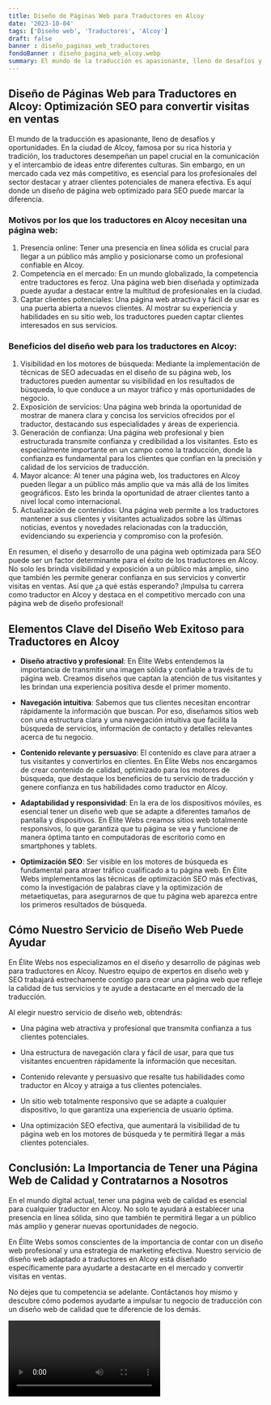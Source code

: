```yaml
---
title: Diseño de Páginas Web para Traductores en Alcoy
date: '2023-10-04'
tags: ['Diseño web', 'Traductores', 'Alcoy']
draft: false
banner : diseño_paginas_web_traductores
fondoBanner : diseño_pagina_web_alcoy.webp
summary: El mundo de la traducción es apasionante, lleno de desafíos y oportunidades. En la ciudad de Alcoy, famosa por su rica historia y tradición, los traductores desempeñan un papel crucial en la comunicación y el intercambio de ideas entre diferentes culturas. Sin embargo, en un mercado cada vez más competitivo, es esencial para los profesionales del sector destacar y atraer clientes potenciales de manera efectiva. Es aquí donde un diseño de página web optimizado para SEO puede marcar la diferencia.
---
```


## Diseño de Páginas Web para Traductores en Alcoy: Optimización SEO para convertir visitas en ventas

El mundo de la traducción es apasionante, lleno de desafíos y oportunidades. En la ciudad de Alcoy, famosa por su rica historia y tradición, los traductores desempeñan un papel crucial en la comunicación y el intercambio de ideas entre diferentes culturas. Sin embargo, en un mercado cada vez más competitivo, es esencial para los profesionales del sector destacar y atraer clientes potenciales de manera efectiva. Es aquí donde un diseño de página web optimizado para SEO puede marcar la diferencia.

### Motivos por los que los traductores en Alcoy necesitan una página web:

1. Presencia online: Tener una presencia en línea sólida es crucial para llegar a un público más amplio y posicionarse como un profesional confiable en Alcoy.
2. Competencia en el mercado: En un mundo globalizado, la competencia entre traductores es feroz. Una página web bien diseñada y optimizada puede ayudar a destacar entre la multitud de profesionales en la ciudad.
3. Captar clientes potenciales: Una página web atractiva y fácil de usar es una puerta abierta a nuevos clientes. Al mostrar su experiencia y habilidades en su sitio web, los traductores pueden captar clientes interesados en sus servicios.

### Beneficios del diseño web para los traductores en Alcoy:

1. Visibilidad en los motores de búsqueda: Mediante la implementación de técnicas de SEO adecuadas en el diseño de su página web, los traductores pueden aumentar su visibilidad en los resultados de búsqueda, lo que conduce a un mayor tráfico y más oportunidades de negocio.
2. Exposición de servicios: Una página web brinda la oportunidad de mostrar de manera clara y concisa los servicios ofrecidos por el traductor, destacando sus especialidades y áreas de experiencia.
3. Generación de confianza: Una página web profesional y bien estructurada transmite confianza y credibilidad a los visitantes. Esto es especialmente importante en un campo como la traducción, donde la confianza es fundamental para los clientes que confían en la precisión y calidad de los servicios de traducción.
4. Mayor alcance: Al tener una página web, los traductores en Alcoy pueden llegar a un público más amplio que va más allá de los límites geográficos. Esto les brinda la oportunidad de atraer clientes tanto a nivel local como internacional.
5. Actualización de contenidos: Una página web permite a los traductores mantener a sus clientes y visitantes actualizados sobre las últimas noticias, eventos y novedades relacionadas con la traducción, evidenciando su experiencia y compromiso con la profesión.

En resumen, el diseño y desarrollo de una página web optimizada para SEO puede ser un factor determinante para el éxito de los traductores en Alcoy. No solo les brinda visibilidad y exposición a un público más amplio, sino que también les permite generar confianza en sus servicios y convertir visitas en ventas. Así que ¿a qué estás esperando? ¡Impulsa tu carrera como traductor en Alcoy y destaca en el competitivo mercado con una página web de diseño profesional!

<GifSeo />

<Cta />

## Elementos Clave del Diseño Web Exitoso para Traductores en Alcoy

- **Diseño atractivo y profesional**: En Élite Webs entendemos la importancia de transmitir una imagen sólida y confiable a través de tu página web. Creamos diseños que captan la atención de tus visitantes y les brindan una experiencia positiva desde el primer momento.

- **Navegación intuitiva**: Sabemos que tus clientes necesitan encontrar rápidamente la información que buscan. Por eso, diseñamos sitios web con una estructura clara y una navegación intuitiva que facilita la búsqueda de servicios, información de contacto y detalles relevantes acerca de tu negocio.

- **Contenido relevante y persuasivo**: El contenido es clave para atraer a tus visitantes y convertirlos en clientes. En Élite Webs nos encargamos de crear contenido de calidad, optimizado para los motores de búsqueda, que destaque los beneficios de tu servicio de traducción y genere confianza en tus habilidades como traductor en Alcoy.

- **Adaptabilidad y responsividad**: En la era de los dispositivos móviles, es esencial tener un diseño web que se adapte a diferentes tamaños de pantalla y dispositivos. En Élite Webs creamos sitios web totalmente responsivos, lo que garantiza que tu página se vea y funcione de manera óptima tanto en computadoras de escritorio como en smartphones y tablets.

- **Optimización SEO**: Ser visible en los motores de búsqueda es fundamental para atraer tráfico cualificado a tu página web. En Élite Webs implementamos las técnicas de optimización SEO más efectivas, como la investigación de palabras clave y la optimización de metaetiquetas, para asegurarnos de que tu página web aparezca entre los primeros resultados de búsqueda.

## Cómo Nuestro Servicio de Diseño Web Puede Ayudar

En Élite Webs nos especializamos en el diseño y desarrollo de páginas web para traductores en Alcoy. Nuestro equipo de expertos en diseño web y SEO trabajará estrechamente contigo para crear una página web que refleje la calidad de tus servicios y te ayude a destacarte en el mercado de la traducción.

Al elegir nuestro servicio de diseño web, obtendrás:

- Una página web atractiva y profesional que transmita confianza a tus clientes potenciales.

- Una estructura de navegación clara y fácil de usar, para que tus visitantes encuentren rápidamente la información que necesitan.

- Contenido relevante y persuasivo que resalte tus habilidades como traductor en Alcoy y atraiga a tus clientes potenciales.

- Un sitio web totalmente responsivo que se adapte a cualquier dispositivo, lo que garantiza una experiencia de usuario óptima.

- Una optimización SEO efectiva, que aumentará la visibilidad de tu página web en los motores de búsqueda y te permitirá llegar a más clientes potenciales.

## Conclusión: La Importancia de Tener una Página Web de Calidad y Contratarnos a Nosotros

En el mundo digital actual, tener una página web de calidad es esencial para cualquier traductor en Alcoy. No solo te ayudará a establecer una presencia en línea sólida, sino que también te permitirá llegar a un público más amplio y generar nuevas oportunidades de negocio.

En Élite Webs somos conscientes de la importancia de contar con un diseño web profesional y una estrategia de marketing efectiva. Nuestro servicio de diseño web adaptado a traductores en Alcoy está diseñado específicamente para ayudarte a destacarte en el mercado y convertir visitas en ventas.

No dejes que tu competencia se adelante. Contáctanos hoy mismo y descubre cómo podemos ayudarte a impulsar tu negocio de traducción con un diseño web de calidad que te diferencie de los demás.

<Video />

<CtaBot job='Traductores' city='Alcoy'/>

<Gmaps query='Alcoy+españa+maps' />